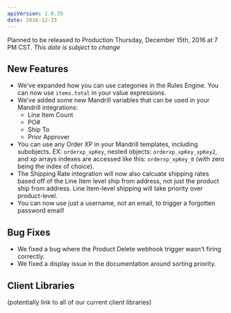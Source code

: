 ```yaml
---
apiVersion: 1.0.35
date: 2016-12-15
---
```


Planned to be released to Production Thursday, December 15th, 2016 at 7 PM CST. _This date is subject to change_

## New Features

- We've expanded how you can use categories in the Rules Engine. You can now use `items.total` in your value expressions.
- We've added some new Mandrill variables that can be used in your Mandrill integrations:
  - Line Item Count
  - PO#
  - Ship To
  - Prior Approver
- You can use any Order XP in your Mandrill templates, including subobjects. EX: `orderxp_xpKey`, nested objects: `orderxp_xpKey_xpKey2`, and xp arrays indexes are accessed like this: `orderxp_xpKey_0` (with zero being the index of choice).
- The Shipping Rate integration will now also calcuate shipping rates based off of the Line Item level ship from address, not just the product ship from address. Line Item-level shipping will take priority over product-level.
- You can now use just a username, not an email, to trigger a forgotten password email!

## Bug Fixes

- We fixed a bug where the Product Delete webhook trigger wasn't firing correctly.
- We fixed a display issue in the documentation around sorting priority.

## Client Libraries

(potentially link to all of our current client libraries)
